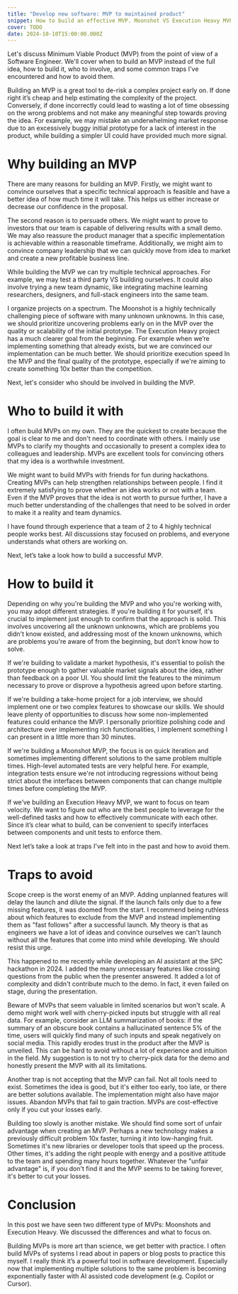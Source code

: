 ```yaml
---
title: "Develop new software: MVP to maintained product"
snippet: How to build an effective MVP. Moonshot VS Execution Heavy MVP, why building it, with who, how and few traps I fell into in the past.
cover: TODO
date: 2024-10-10T15:00:00.000Z
---
```


Let's discuss Minimum Viable Product (MVP) from the point of view of a Software Engineer. We'll cover when to build an MVP instead of the full idea, how to build it, who to involve, and some common traps I've encountered and how to avoid them.

Building an MVP is a great tool to de-risk a complex project early on. If done right it’s cheap and help estimating the complexity of the project. Conversely, if done incorrectly could lead to wasting a lot of time obsessing on the wrong problems and not make any meaningful step towards proving the idea. For example, we may mistake an underwhelming market response due to an excessively buggy initial prototype for a lack of interest in the product, while building a simpler UI could have provided much more signal.

# Why building an MVP
There are many reasons for building an MVP. Firstly, we might want to convince ourselves that a specific technical approach is feasible and have a better idea of how much time it will take. This helps us either increase or decrease our confidence in the proposal.

The second reason is to persuade others. We might want to prove to investors that our team is capable of delivering results with a small demo. We may also reassure the product manager that a specific implementation is achievable within a reasonable timeframe. Additionally, we might aim to convince company leadership that we can quickly move from idea to market and create a new profitable business line.

While building the MVP we can try multiple technical approaches. For example, we may test a third party VS building ourselves. It could also involve trying a new team dynamic, like integrating machine learning researchers, designers, and full-stack engineers into the same team.

I organize projects on a spectrum. The Moonshot is a highly technically challenging piece of software with many unknown unknowns. In this case, we should prioritize uncovering problems early on in the MVP over the quality or scalability of the initial prototype. The Execution Heavy project has a much clearer goal from the beginning. For example when we’re implementing something that already exists, but we are convinced our implementation can be much better. We should prioritize execution speed In the MVP and the final quality of the prototype, especially if we're aiming to create something 10x better than the competition.

Next, let's consider who should be involved in building the MVP.

# Who to build it with
I often build MVPs on my own. They are the quickest to create because the goal is clear to me and don't need to coordinate with others. I mainly use MVPs to clarify my thoughts and occasionally to present a complex idea to colleagues and leadership. MVPs are excellent tools for convincing others that my idea is a worthwhile investment.

We might want to build MVPs with friends for fun during hackathons. Creating MVPs can help strengthen relationships between people. I find it extremely satisfying to prove whether an idea works or not with a team. Even if the MVP proves that the idea is not worth to pursue further, I have a much better understanding of the challenges that need to be solved in order to make it a reality and team dynamics.

I have found through experience that a team of 2 to 4 highly technical people works best. All discussions stay focused on problems, and everyone understands what others are working on.

Next, let’s take a look how to build a successful MVP.

# How to build it

Depending on why you're building the MVP and who you're working with, you may adopt different strategies. If you're building it for yourself, it's crucial to implement just enough to confirm that the approach is solid. This involves uncovering all the unknown unknowns, which are problems you didn't know existed, and addressing most of the known unknowns, which are problems you're aware of from the beginning, but don’t know how to solve.

If we're building to validate a market hypothesis, it's essential to polish the prototype enough to gather valuable market signals about the idea, rather than feedback on a poor UI. You should limit the features to the minimum necessary to prove or disprove a hypothesis agreed upon before starting.

If we're building a take-home project for a job interview, we should implement one or two complex features to showcase our skills. We should leave plenty of opportunities to discuss how some non-implemented features could enhance the MVP. I personally prioritize polishing code and architecture over implementing rich functionalities, I implement something I can present in a little more than 30 minutes.

<Comment comment="uncertainty tradeoff" />
If we're building a Moonshot MVP, the focus is on quick iteration and sometimes implementing different solutions to the same problem multiple times. High-level automated tests are very helpful here. For example, integration tests ensure we're not introducing regressions without being strict about the interfaces between components that can change multiple times before completing the MVP.

If we’ve building an Execution Heavy MVP, we want to focus on team velocity. We want to figure out who are the best people to leverage for the well-defined tasks and how to effectively communicate with each other. Since it’s clear what to build, can be convenient to specify interfaces between components and unit tests to enforce them.

Next let’s take a look at traps I've felt into in the past and how to avoid them.

# Traps to avoid

Scope creep is the worst enemy of an MVP. Adding unplanned features will delay the launch and dilute the signal. If the launch fails only due to a few missing features, it was doomed from the start. I recommend being ruthless about which features to exclude from the MVP and instead implementing them as "fast follows" after a successful launch. My theory is that as engineers we have a lot of ideas and convince ourselves we can't launch without all the features that come into mind while developing. We should resist this urge.

This happened to me recently while developing an AI assistant at the SPC hackathon in 2024. I added the many unnecessary features like crossing questions from the public when the presenter answered. It added a lot of complexity and didn't contribute much to the demo. In fact, it even failed on stage, during the presentation.

<VideoYoutube id="CrNaF-vG7tA" />

Beware of MVPs that seem valuable in limited scenarios but won't scale. A demo might work well with cherry-picked inputs but struggle with all real data. For example, consider an LLM summarization of books: if the summary of an obscure book contains a hallucinated sentence 5% of the time, users will quickly find many of such inputs and speak negatively on social media. This rapidly erodes trust in the product after the MVP is unveiled. This can be hard to avoid without a lot of experience and intuition in the field. My suggestion is to not try to cherry-pick data for the demo and honestly present the MVP with all its limitations.

Another trap is not accepting that the MVP can fail. Not all tools need to exist. Sometimes the idea is good, but it's either too early, too late, or there are better solutions available. The implementation might also have major issues. Abandon MVPs that fail to gain traction. MVPs are cost-effective only if you cut your losses early.

Building too slowly is another mistake. We should find some sort of unfair advantage when creating an MVP. Perhaps a new technology makes a previously difficult problem 10x faster, turning it into low-hanging fruit. Sometimes it's new libraries or developer tools that speed up the process. Other times, it's adding the right people with energy and a positive attitude to the team and spending many hours together. Whatever the "unfair advantage" is, if you don't find it and the MVP seems to be taking forever, it's better to cut your losses.

# Conclusion
In this post we have seen two different type of MVPs: Moonshots and Execution Heavy. We discussed the differences and what to focus on.

Building MVPs is more art than science, we get better with practice. I often build MVPs of systems I read about in papers or blog posts to practice this myself. I really think it’s a powerful tool in software development. Especially now that implementing multiple solutions to the same problem is becoming exponentially faster with AI assisted code development (e.g. Copilot or Cursor).
